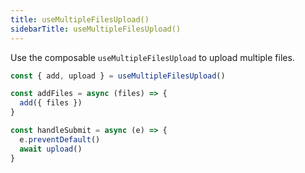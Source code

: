 ```yaml
---
title: useMultipleFilesUpload()
sidebarTitle: useMultipleFilesUpload()
---
```


Use the composable `useMultipleFilesUpload` to upload multiple files.

```ts
const { add, upload } = useMultipleFilesUpload()

const addFiles = async (files) => {
  add({ files })
}

const handleSubmit = async (e) => {
  e.preventDefault()
  await upload()
}
```
